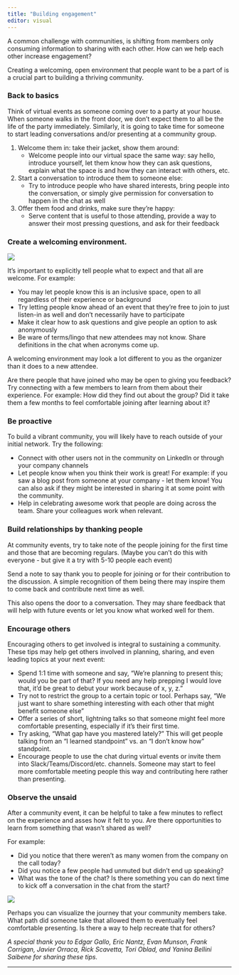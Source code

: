 ```yaml
---
title: "Building engagement"
editor: visual
---
```


A common challenge with communities, is shifting from members only consuming information to sharing with each other. How can we help each other increase engagement?

Creating a welcoming, open environment that people want to be a part of is a crucial part to building a thriving community.

### Back to basics

Think of virtual events as someone coming over to a party at your house. When someone walks in the front door, we don't expect them to all be the life of the party immediately. Similarly, it is going to take time for someone to start leading conversations and/or presenting at a community group.

1.  Welcome them in: take their jacket, show them around:
    -   Welcome people into our virtual space the same way: say hello, introduce yourself, let them know how they can ask questions, explain what the space is and how they can interact with others, etc.
2.  Start a conversation to introduce them to someone else:
    -   Try to introduce people who have shared interests, bring people into the conversation, or simply give permission for conversation to happen in the chat as well
3.  Offer them food and drinks, make sure they're happy:
    -   Serve content that is useful to those attending, provide a way to answer their most pressing questions, and ask for their feedback

### Create a welcoming environment.

::: column-margin
![](images/community.png)
:::

It's important to explicitly tell people what to expect and that all are welcome. For example:

-   You may let people know this is an inclusive space, open to all regardless of their experience or background
-   Try letting people know ahead of an event that they're free to join to just listen-in as well and don't necessarily have to participate
-   Make it clear how to ask questions and give people an option to ask anonymously
-   Be ware of terms/lingo that new attendees may not know. Share definitions in the chat when acronyms come up.

A welcoming environment may look a lot different to you as the organizer than it does to a new attendee.

Are there people that have joined who may be open to giving you feedback? Try connecting with a few members to learn from them about their experience. For example: How did they find out about the group? Did it take them a few months to feel comfortable joining after learning about it?

### Be proactive

To build a vibrant community, you will likely have to reach outside of your initial network. Try the following:  

* Connect with other users not in the community on LinkedIn or through your company channels  
* Let people know when you think their work is great! For example: if you saw a blog post from someone at your company - let them know! You can also ask if they might be interested in sharing it at some point with the community.
* Help in celebrating awesome work that people are doing across the team. Share your colleagues work when relevant.  

### Build relationships by thanking people

At community events, try to take note of the people joining for the first time and those that are becoming regulars. (Maybe you can't do this with everyone - but give it a try with 5-10 people each event)

Send a note to say thank you to people for joining or for their contribution to the discussion. A simple recognition of them being there may inspire them to come back and contribute next time as well.

This also opens the door to a conversation. They may share feedback that will help with future events or let you know what worked well for them.

### Encourage others

Encouraging others to get involved is integral to sustaining a community. These tips may help get others involved in planning, sharing, and even leading topics at your next event:  

* Spend 1:1 time with someone and say, “We’re planning to present this; would you be part of that? If you need any help prepping I would love that, it’d be great to debut your work because of x, y, z.”  
* Try not to restrict the group to a certain topic or tool. Perhaps say, “We just want to share something interesting with each other that might benefit someone else”  
* Offer a series of short, lightning talks so that someone might feel more comfortable presenting, especially if it’s their first time. 
* Try asking, “What gap have you mastered lately?” This will get people talking from an “I learned standpoint” vs. an “I don’t know how” standpoint.
* Encourage people to use the chat during virtual events or invite them into Slack/Teams/Discord/etc. channels. Someone may start to feel more comfortable meeting people this way and contributing here rather than presenting.

### Observe the unsaid

After a community event, it can be helpful to take a few minutes to reflect on the experience and asses how it felt to you. Are there opportunities to learn from something that wasn't shared as well?

For example:

-   Did you notice that there weren't as many women from the company on the call today?
-   Did you notice a few people had unmuted but didn't end up speaking?
-   What was the tone of the chat? Is there something you can do next time to kick off a conversation in the chat from the start?

![](images/unsaid.jpg)

Perhaps you can visualize the journey that your community members take. What path did someone take that allowed them to eventually feel comfortable presenting. Is there a way to help recreate that for others?

*A special thank you to Edgar Gallo, Eric Nantz, Evan Munson, Frank Corrigan, Javier Orraca, Rick Scavetta, Tori Oblad, and Yanina Bellini Saibene for sharing these tips.*


------------------------------------------------------------------------
